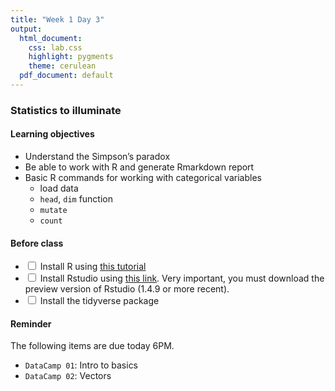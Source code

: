 ```yaml
---
title: "Week 1 Day 3"
output: 
  html_document:
    css: lab.css
    highlight: pygments
    theme: cerulean
  pdf_document: default
---
```


### Statistics to illuminate 

#### Learning objectives 
* Understand the Simpson's paradox
* Be able to work with R and generate Rmarkdown report
* Basic R commands for working with categorical variables
    * load data
    * `head`, `dim` function
    * `mutate`
    * `count`

#### Before class
-   <input type="checkbox" unchecked> Install R using [this tutorial](https://www.datacamp.com/community/tutorials/installing-R-windows-mac-ubuntu) </input>
-   <input type="checkbox" unchecked> Install Rstudio using [this link](https://rstudio.com/products/rstudio/download/preview/). Very important, you must download the preview version of Rstudio (1.4.9 or more recent). </input>
-   <input type="checkbox" unchecked> Install the tidyverse package </input>

#### Reminder
The following items are due today 6PM.

-   `DataCamp 01`: Intro to basics
-   `DataCamp 02`: Vectors

